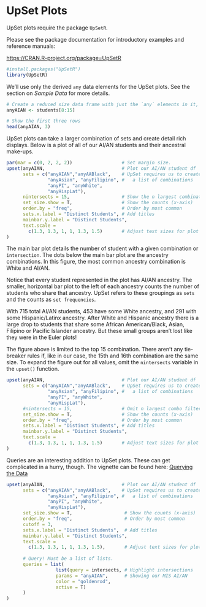 # UpSet Plots

UpSet plots require the package `UpSetR`. 

Please see the package documentation for introductory examples and reference manuals: 

[https://CRAN.R-project.org/package=UpSetR](https://CRAN.R-project.org/package=UpSetR)

```r
#install.packages("UpSetR")
library(UpSetR)
```

We'll use only the derived `any` data elements for the UpSet plots. See the section on *Sample Data* for more details. 

```r
# Create a reduced size data frame with just the `any` elements in it, cols 9-15. 
anyAIAN <- students[8:15] 

# Show the first three rows
head(anyAIAN, 3) 
```

UpSet plots can take a larger combination of sets and create detail rich displays. Below is a plot of all of our AI/AN students and their ancestral make-ups. 

```r

par(mar = c(0, 2, 2, 2))                  # Set margin size. 
upset(anyAIAN,                            # Plot our AI/AN student df
      sets = c("anyAIAN","anyAABlack",    # UpSet requires us to create 
               "anyAsian", "anyFilipino", #   a list of combinations 
               "anyPI", "anyWhite",
               "anyHispLat"), 
      nintersects = 15,                   # Show the n largest combinations
      set_size.show = T,                  # Show the counts (x-axis)
      order.by = "freq",                  # Order by most common
      sets.x.label = "Distinct Students", # Add titles 
      mainbar.y.label = "Distinct Students", 
      text.scale = 
        c(1.3, 1.3, 1, 1, 1.3, 1.5)       # Adjust text sizes for plot
)
```
The main bar plot details the number of student with a given combination or `intersection`. The dots below the main bar plot are the ancestry combinations. In this figure, the most common ancestry combination is White and AI/AN. 

Notice that every student represented in the plot has AI/AN ancestry. The smaller, horizontal bar plot to the left of each ancestry counts the number of students who share that ancestry. UpSet refers to these groupings as `sets` and the counts as `set frequencies`. 

With 715 total AI/AN students, 453 have some White ancestry, and 291 with some Hispanic/Latinx ancestry. After White and Hispanic ancestry there is a large drop to students that share some African American/Black, Asian, Filipino or Pacific Islander ancestry. But these small groups aren't lost like they were in the Euler plots!


The figure above is limited to the top 15 combination. There aren't any tie-breaker rules if, like in our case, the 15th and 16th combination are the same size. To expand the figure out for all values, omit the `nintersects` variable in the `upset()` function.

```r
upset(anyAIAN,                            # Plot our AI/AN student df
      sets = c("anyAIAN","anyAABlack",    # UpSet requires us to create 
               "anyAsian", "anyFilipino", #   a list of combinations 
               "anyPI", "anyWhite",
               "anyHispLat"), 
      #nintersects = 15,                  # Omit n largest combo filter
      set_size.show = T,                  # Show the counts (x-axis)
      order.by = "freq",                  # Order by most common
      sets.x.label = "Distinct Students", # Add titles 
      mainbar.y.label = "Distinct Students", 
      text.scale = 
        c(1.3, 1.3, 1, 1, 1.3, 1.5)       # Adjust text sizes for plot
)
```

Queries are an interesting addition to UpSet plots. These can get complicated in a hurry, though. The vignette can be found here: [Querying the Data](https://cran.r-project.org/web/packages/UpSetR/vignettes/queries.html)


```r
upset(anyAIAN,                            # Plot our AI/AN student df
      sets = c("anyAIAN","anyAABlack",    # UpSet requires us to create 
               "anyAsian", "anyFilipino", #   a list of combinations 
               "anyPI", "anyWhite",
               "anyHispLat"), 
      set_size.show = T,                   # Show the counts (x-axis)
      order.by = "freq",                   # Order by most common
      cutoff = 3, 
      sets.x.label = "Distinct Students",  # Add titles 
      mainbar.y.label = "Distinct Students", 
      text.scale = 
        c(1.3, 1.3, 1, 1, 1.3, 1.5),       # Adjust text sizes for plot
      
      # Query! Must be a list of lists. 
      queries = list(
                  list(query = intersects, # Highlight intersections
                  params = "anyAIAN",      # Showing our MIS AI/AN
                  color = "goldenrod",   
                  active = T)
      )
)
```